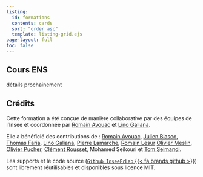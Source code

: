 ```yaml
---
listing:
  id: formations
  contents: cards
  sort: "order asc"
  template: listing-grid.ejs
page-layout: full
toc: false
---
```


## Cours ENS

détails prochainement

::: {#formations}
:::


## Crédits

Cette formation a été conçue de manière collaborative par des équipes de 
l'Insee et coordonnée
par [Romain Avouac](https://github.com/avouacr) et [Lino Galiana](https://github.com/linogaliana).

Elle a bénéficié des contributions de : [Romain Avouac](https://github.com/avouacr), 
[Julien Blasco](https://github.com/JulienBlasco),
[Thomas Faria](https://github.com/ThomasFaria),
[Lino Galiana](https://github.com/linogaliana),
[Pierre Lamarche](https://github.com/pierre-lamarche),
[Romain Lesur](https://github.com/rlesur)
[Olivier Meslin](https://github.com/oliviermeslin),
[Olivier Pucher](https://github.com/Evargalo),
[Clément Rousset](https://github.com/clerousset),
Mohamed Seikouri et
[Tom Seimandi](https://github.com/tomseimandi).

Les supports et le code source ([`Github InseeFrLab` {{< fa brands github >}}](https://github.com/InseeFrLab/formation-bonnes-pratiques-git-R)) sont librement réutilisables et disponibles sous licence MIT. 

